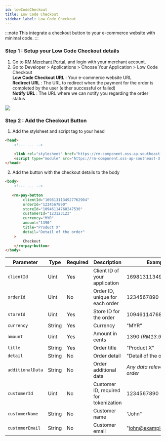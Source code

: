 ```yaml
---
id: lowCodeCheckout
title: Low Code Checkout
sidebar_label: Low Code Checkout
---
```


:::note
This integrate a checkout button to your e-commerce website with minimal code.
:::

### Step 1 : Setup your Low Code Checkout details

1. Go to [RM Merchant Portal](https://merchant.revenuemonster.my/), and login with your merchant account.<br />
2. Go to Developer \> Applications \> Choose Your Application \> Low Code Checkout<br />
<b>Low Code Checkout URL</b> : Your e-commerce website URL<br />
<b>Redirect URL</b> : The URL to redirect when the payment for the order is completed by the user (either successful or failed)<br />
<b>Notify URL</b> : The URL where we can notify you regarding the order status

<img src="/img/low-code-checkout/application-settings.png" height="auto" />

### Step 2 : Add the Checkout Button
1. Add the stylsheet and script tag to your head

```html
<head>
    <!--- ... -->

    <link rel="stylesheet" href="https://rm-component.oss-ap-southeast-3.aliyuncs.com/checkout-button/index.css"/>
    <script type="module" src="https://rm-component.oss-ap-southeast-3.aliyuncs.com/checkout-button/index.js"></script>
</head>
```

2. Add the button with the checkout details to the body

```html
<body>
    <!--- ... -->
    
   <rm-pay-button
        clientId="1698131134927762904"
        orderId="1234567890" 
        storeId="10946114768247530" 
        customerId="123123123"  
        currency="MYR"
        amount="1390"
        title="Product X"
        detail="Detail of the order"
    >
        Checkout
    </rm-pay-button>
</body>
```

| Parameter        | Type   | Required | Description                            | Example                              |
| ---------------- | ------ | -------- | -------------------------------------- | ------------------------------------ |
| `clientId`       | Uint   | Yes      | Client ID of your application          | 1698131134927762904                  |
| `orderId`        | Uint   | No       | Order ID, unique for each order        | 1234567890                           |
| `storeId`        | Uint   | Yes      | Store ID for the order                 | 10946114768247530                    |
| `currency`       | String | Yes      | Currency	                            | "MYR"                                |
| `amount`         | Uint   | Yes      | Amount in cents                        | 1390 (<i>RM13.90</i>)                 |
| `title`          | String | Yes      | Order title                            | "Product X"                          |
| `detail`         | String | No       | Order detail                           | "Detail of the order"                |
| `additionalData` | String | No       | Order additional data                  | <i>Any data relevant to the order</i>|
| `customerId`     | Uint   | No       | Customer ID, required for tokenization | 1234567890                           |
| `customerName`   | String | No       | Customer name                          | "John"                               |
| `customerEmail`  | String | No       | Customer email                         | "john@example.com"                   |